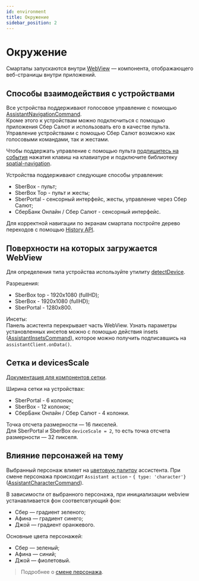 ```yaml
---
id: environment
title: Окружение
sidebar_position: 2
---
```


# Окружение

Смартапы запускаются внутри [WebView](https://webkit.org/) — компонента, отображающего веб-страницы внутри приложений.

## Способы взаимодействия с устройствами
Все устройства поддерживают голосовое управление с помощью [AssistantNavigationCommand](https://github.com/sberdevices/assistant-client#AssistantNavigationCommand).  
Кроме этого к устройствам можно подключиться с помощью приложения Сбер Салют и использовать его в качестве пульта.
Управление устройствами с помощью Сбер Салют возможно как голосовыми командами, так и жестами.

Чтобы поддержать управление с помощью пульта [подпишитесь на события](https://github.com/sberdevices/assistant-client#%D0%BD%D0%B0%D0%B6%D0%B0%D1%82%D0%B8%D0%B5-%D0%BA%D0%BD%D0%BE%D0%BF%D0%BE%D0%BA-%D0%BD%D0%B0-%D0%BF%D1%83%D0%BB%D1%8C%D1%82%D0%B5)
нажатия клавиш на клавиатуре и подключите библиотеку [spatial-navigation](https://github.com/sberdevices/spatial-navigation).

Устройства поддерживают следующие способы управления:
- SberBox - пульт;
- SberBox Top - пульт и жесты;
- SberPortal - сенсорный интерфейс, жесты, управление через Сбер Салют;
- СберБанк Онлайн / Сбер Салют - сенсорный интерфейс.

Для корректной навигации по экранам смартапа постройте дерево переходов с помощью [History API](https://github.com/sberdevices/assistant-client#%D0%BD%D0%B0%D0%B2%D0%B8%D0%B3%D0%B0%D1%86%D0%B8%D1%8F-%D0%BF%D0%BE-%D1%81%D1%82%D1%80%D0%B0%D0%BD%D0%B8%D1%86%D0%B0%D0%BC-%D1%81%D0%BC%D0%B0%D1%80%D1%82%D0%B0%D0%BF%D0%B0).

## Поверхности на которых загружается WebView

Для определения типа устройства используйте утилиту [detectDevice](./functions/utils#detectdevice).

Разрешения:
- SberBox top - 1920x1080 (fullHD);
- SberBox - 1920x1080 (fullHD);
- SberPortal - 1280x800.

Инсеты:  
Панель асистента перекрывает часть WebView.
Узнать параметры установленных инсетов можно с помощью действия insets ([AssistantInsetsCommand](https://github.com/sberdevices/assistant-client#AssistantInsetsCommand)),
которое можно получить подписавшись на `assistantClient.onData()`.

## Сетка и devicesScale 

[Документация для компонентов сетки](./components/grid#брейкпоинты).

Ширина сетки на устройствах:
- SberPortal - 6 колонок;  
- SberBox - 12 колонок;  
- СберБанк Онлайн / Сбер Салют - 4 колонки.

Точка отсчета размерности — 16 пикселей.  
Для SberPortal и SberBox `deviceScale = 2`, то есть точка отсчета размерности — 32 пикселя.  

## Влияние персонажей на тему

Выбранный персонаж влияет на [цветовую палитру](./design/colors) ассистента.
При смене персонажа происходит `Assistant action` - `{ type: 'character'}` ([AssistantCharacterCommand](https://github.com/sberdevices/assistant-client#AssistantCharacterCommand)).

В зависимости от выбранного персонажа, при инициализации webview устанавливается фон соответсвтующий фон:
- Сбер — градиент зеленого;
- Афина — градиент синего;
- Джой — градиент оранжевого.

Основные цвета персонажей:
- Сбер — зеленый;
- Афина — синий;
- Джой — фиолетовый.

> Подробнее о [смене персонажа](./theming).    
